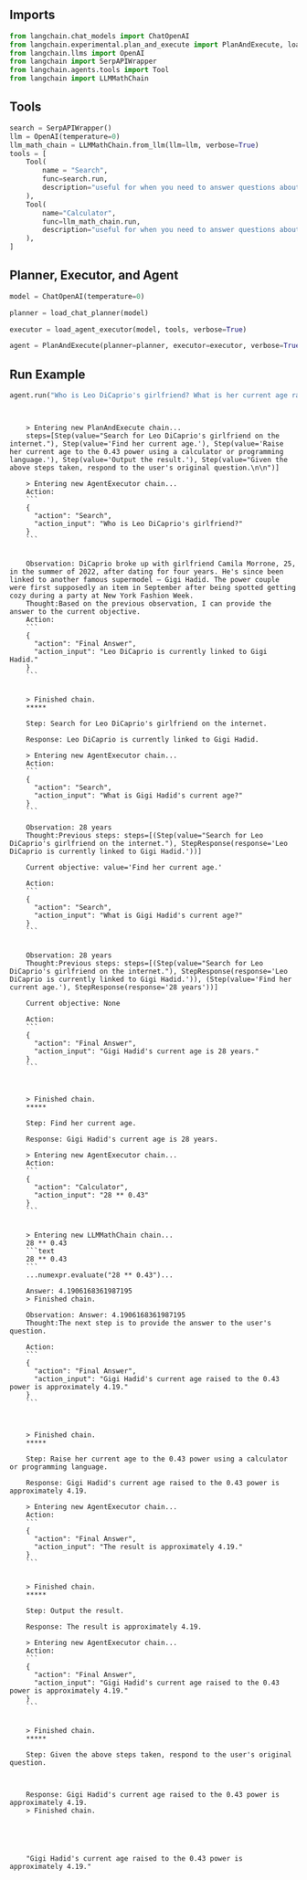 ## Imports


```python
from langchain.chat_models import ChatOpenAI
from langchain.experimental.plan_and_execute import PlanAndExecute, load_agent_executor, load_chat_planner
from langchain.llms import OpenAI
from langchain import SerpAPIWrapper
from langchain.agents.tools import Tool
from langchain import LLMMathChain
```

## Tools


```python
search = SerpAPIWrapper()
llm = OpenAI(temperature=0)
llm_math_chain = LLMMathChain.from_llm(llm=llm, verbose=True)
tools = [
    Tool(
        name = "Search",
        func=search.run,
        description="useful for when you need to answer questions about current events"
    ),
    Tool(
        name="Calculator",
        func=llm_math_chain.run,
        description="useful for when you need to answer questions about math"
    ),
]
```

## Planner, Executor, and Agent


```python
model = ChatOpenAI(temperature=0)
```


```python
planner = load_chat_planner(model)
```


```python
executor = load_agent_executor(model, tools, verbose=True)
```


```python
agent = PlanAndExecute(planner=planner, executor=executor, verbose=True)
```

## Run Example


```python
agent.run("Who is Leo DiCaprio's girlfriend? What is her current age raised to the 0.43 power?")
```

<CodeOutputBlock lang="python">

```
    
    
    > Entering new PlanAndExecute chain...
    steps=[Step(value="Search for Leo DiCaprio's girlfriend on the internet."), Step(value='Find her current age.'), Step(value='Raise her current age to the 0.43 power using a calculator or programming language.'), Step(value='Output the result.'), Step(value="Given the above steps taken, respond to the user's original question.\n\n")]
    
    > Entering new AgentExecutor chain...
    Action:
    ```
    {
      "action": "Search",
      "action_input": "Who is Leo DiCaprio's girlfriend?"
    }
    ``` 
    
    
    Observation: DiCaprio broke up with girlfriend Camila Morrone, 25, in the summer of 2022, after dating for four years. He's since been linked to another famous supermodel – Gigi Hadid. The power couple were first supposedly an item in September after being spotted getting cozy during a party at New York Fashion Week.
    Thought:Based on the previous observation, I can provide the answer to the current objective. 
    Action:
    ```
    {
      "action": "Final Answer",
      "action_input": "Leo DiCaprio is currently linked to Gigi Hadid."
    }
    ```
    
    
    > Finished chain.
    *****
    
    Step: Search for Leo DiCaprio's girlfriend on the internet.
    
    Response: Leo DiCaprio is currently linked to Gigi Hadid.
    
    > Entering new AgentExecutor chain...
    Action:
    ```
    {
      "action": "Search",
      "action_input": "What is Gigi Hadid's current age?"
    }
    ```
    
    Observation: 28 years
    Thought:Previous steps: steps=[(Step(value="Search for Leo DiCaprio's girlfriend on the internet."), StepResponse(response='Leo DiCaprio is currently linked to Gigi Hadid.'))]
    
    Current objective: value='Find her current age.'
    
    Action:
    ```
    {
      "action": "Search",
      "action_input": "What is Gigi Hadid's current age?"
    }
    ```
    
    
    Observation: 28 years
    Thought:Previous steps: steps=[(Step(value="Search for Leo DiCaprio's girlfriend on the internet."), StepResponse(response='Leo DiCaprio is currently linked to Gigi Hadid.')), (Step(value='Find her current age.'), StepResponse(response='28 years'))]
    
    Current objective: None
    
    Action:
    ```
    {
      "action": "Final Answer",
      "action_input": "Gigi Hadid's current age is 28 years."
    }
    ```
    
    
    
    > Finished chain.
    *****
    
    Step: Find her current age.
    
    Response: Gigi Hadid's current age is 28 years.
    
    > Entering new AgentExecutor chain...
    Action:
    ```
    {
      "action": "Calculator",
      "action_input": "28 ** 0.43"
    }
    ```
    
    
    > Entering new LLMMathChain chain...
    28 ** 0.43
    ```text
    28 ** 0.43
    ```
    ...numexpr.evaluate("28 ** 0.43")...
    
    Answer: 4.1906168361987195
    > Finished chain.
    
    Observation: Answer: 4.1906168361987195
    Thought:The next step is to provide the answer to the user's question.
    
    Action:
    ```
    {
      "action": "Final Answer",
      "action_input": "Gigi Hadid's current age raised to the 0.43 power is approximately 4.19."
    }
    ```
    
    
    
    > Finished chain.
    *****
    
    Step: Raise her current age to the 0.43 power using a calculator or programming language.
    
    Response: Gigi Hadid's current age raised to the 0.43 power is approximately 4.19.
    
    > Entering new AgentExecutor chain...
    Action:
    ```
    {
      "action": "Final Answer",
      "action_input": "The result is approximately 4.19."
    }
    ```
    
    
    > Finished chain.
    *****
    
    Step: Output the result.
    
    Response: The result is approximately 4.19.
    
    > Entering new AgentExecutor chain...
    Action:
    ```
    {
      "action": "Final Answer",
      "action_input": "Gigi Hadid's current age raised to the 0.43 power is approximately 4.19."
    }
    ```
    
    
    > Finished chain.
    *****
    
    Step: Given the above steps taken, respond to the user's original question.
    
    
    
    Response: Gigi Hadid's current age raised to the 0.43 power is approximately 4.19.
    > Finished chain.





    "Gigi Hadid's current age raised to the 0.43 power is approximately 4.19."
```

</CodeOutputBlock>
